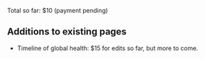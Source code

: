 Total so far: $10 (payment pending)

== Additions to existing pages ==

* Timeline of global health: $15 for edits so far, but more to come.

